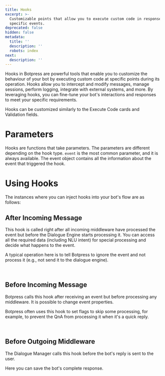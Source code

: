 ```yaml
---
title: Hooks
excerpt: >-
  Customizable points that allow you to execute custom code in response to
  specific events.
deprecated: false
hidden: false
metadata:
  title: ''
  description: ''
  robots: index
next:
  description: ''
---
```

Hooks in Botpress are powerful tools that enable you to customize the behaviour of your bot by executing custom code at specific points during its operation. Hooks allow you to intercept and modify messages, manage sessions, perform logging, integrate with external systems, and more. By leveraging hooks, you can fine-tune your bot's interactions and responses to meet your specific requirements.

Hooks can be customized similarly to the Execute Code cards and Validation fields.

# Parameters

Hooks are functions that take parameters. The parameters are different depending on the hook type. `event` is the most common parameter, and it is always available. The event object contains all the information about the event that triggered the hook.

# Using Hooks

The instances where you can inject hooks into your bot's flow are as follows:

## After Incoming Message

This hook is called right after all incoming middleware have processed the event but before the Dialogue Engine starts processing it. You can access all the required data (including NLU intent) for special processing and decide what happens to the event.

A typical operation here is to tell Botpress to ignore the event and not process it (e.g., not send it to the dialogue engine).

<br />

## Before Incoming Message

Botpress calls this hook after receiving an event but before processing any middleware. It is possible to change event properties.

Botpress often uses this hook to set flags to skip some processing, for example, to prevent the QnA from processing it when it's a quick reply.

<br />

## Before Outgoing Middleware

The Dialogue Manager calls this hook before the bot's reply is sent to the user.

Here you can save the bot's complete response.
